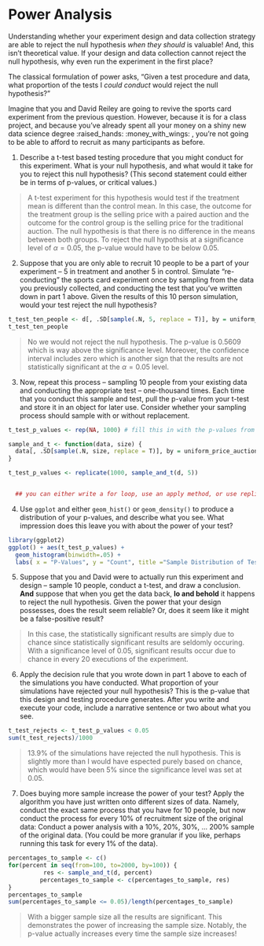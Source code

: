 # Power Analysis 

Understanding whether your experiment design and data collection strategy are able to reject the null hypothesis *when they should* is valuable! And, this isn't theoretical value. If your design and data collection cannot reject the null hypothesis, why even run the experiment in the first place?

The classical formulation of power asks, "Given a test procedure and data, what proportion of the tests I *could conduct* would reject the null hypothesis?" 

Imagine that you and David Reiley are going to revive the sports card experiment from the previous question. However, because it is for a class project, and because you've already spent all your money on a shiny new data science degree :raised_hands: :money_with_wings: , you're not going to be able to afford to recruit as many participants as before. 

1. Describe a t-test based testing procedure that you might conduct for this experiment. What is your null hypothesis, and what would it take for you to reject this null hypothesis? (This second statement could either be in terms of p-values, or critical values.)

> A t-test experiment for this hypothesis would test if the treatment mean is different than the control mean. In this case, the outcome for the treatment group is the selling price with a paired auction and the outcome for the control group is the selling price for the traditional auction. The null hypothesis is that there is no difference in the means between both groups. To reject the null hypothsis at a significance level of $\alpha = 0.05$, the p-value would have to be below 0.05. 



2. Suppose that you are only able to recruit 10 people to be a part of your experiment -- 5 in treatment and another 5 in control. Simulate "re-conducting" the sports card experiment once by sampling from the data you previously collected, and conducting the test that you've written down in part 1 above. Given the results of this 10 person simulation, would your test reject the null hypothesis?

```r
t_test_ten_people <- d[, .SD[sample(.N, 5, replace = T)], by = uniform_price_auction][, t.test(bid ~ uniform_price_auction)] # this should be a test object
t_test_ten_people


```
> No we would not reject the null hypothesis. The p-value is $0.5609$ which is way above the significance level. Moreover, the confidence interval includes zero which is another sign that the results are not statistically significant at the $\alpha = 0.05$ level.

3. Now, repeat this process -- sampling 10 people from your existing data and conducting the appropriate test -- one-thousand times. Each time that you conduct this sample and test, pull the p-value from your t-test and store it in an object for later use. Consider whether your sampling process should sample with or without replacement.

```r
t_test_p_values <- rep(NA, 1000) # fill this in with the p-values from your power analysis

sample_and_t <- function(data, size) {
  data[, .SD[sample(.N, size, replace = T)], by = uniform_price_auction][, t.test(bid ~ uniform_price_auction)$p.value]
}

t_test_p_values <- replicate(1000, sample_and_t(d, 5))


  ## you can either write a for loop, use an apply method, or use replicate (which is an easy-of-use wrapper to an apply method)
```

4. Use `ggplot` and either `geom_hist()` or `geom_density()` to produce a distribution of your p-values, and describe what you see. What impression does this leave you with about the power of your test? 

```r
library(ggplot2)
ggplot() + aes(t_test_p_values) +
  geom_histogram(binwidth=.05) +
  labs( x = "P-Values", y = "Count", title ="Sample Distribution of Test Statistic")
```

5. Suppose that you and David were to actually run this experiment and design -- sample 10 people, conduct a t-test, and draw a conclusion. **And** suppose that when you get the data back, **lo and behold** it happens to reject the null hypothesis. Given the power that your design possesses, does the result seem reliable? Or, does it seem like it might be a false-positive result?

> In this case, the statistically significant results are simply due to chance since statistically significant results are seldomly occuring. With a significance level of 0.05, significant results occur due to chance in every 20 executions of the experiment. 

6. Apply the decision rule that you wrote down in part 1 above to each of the simulations you have conducted. What proportion of your simulations have rejected your null hypothesis? This is the p-value that this design and testing procedure generates. After you write and execute your code, include a narrative sentence or two about what you see.  

```r
t_test_rejects <- t_test_p_values < 0.05
sum(t_test_rejects)/1000
```
> 13.9% of the simulations have rejected the null hypothesis. This is slightly more than I would have espected purely based on chance, which would have been 5% since the significance level was set at 0.05.  

7. Does buying more sample increase the power of your test? Apply the algorithm you have just written onto different sizes of data. Namely, conduct the exact same process that you have for 10 people, but now conduct the process for every 10% of recruitment size of the original data: Conduct a power analysis with a 10%, 20%, 30%, ... 200% sample of the original data. (You could be more granular if you like, perhaps running this task for every 1% of the data). 

```r
percentages_to_sample <- c()
for(percent in seq(from=100, to=2000, by=100)) {
          res <- sample_and_t(d, percent)
         percentages_to_sample <- c(percentages_to_sample, res)
}
percentages_to_sample
sum(percentages_to_sample <= 0.05)/length(percentages_to_sample)
```
> With a bigger sample size all the results are significant. This demonstrates the power of increasing the sample size. Notably, the p-value actually increases every time the sample size increases!







